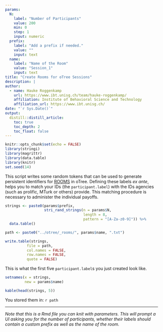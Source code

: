 ```yaml
---
params:
  N:
    label: "Number of Participants"
    value: 200
    min: 0
    step: 1
    input: numeric
  prefix:
    label: "Add a prefix if needed."
    value: ""
    input: text
  name:
    label: "Name of the Room"
    value: "Session_1"
    input: text
title: "Create Rooms for oTree Sessions"
description: |
author:
  - name: Hauke Roggenkamp 
    url: https://www.ibt.unisg.ch/team/hauke-roggenkamp/
    affiliation: Institute of Behavioral Science and Technology
    affiliation_url: https://www.ibt.unisg.ch/
date: "`r Sys.Date()`"
output:
  distill::distill_article:
    toc: true
    toc_depth: 2
    toc_float: false
---
```


```r
knitr::opts_chunk$set(echo = FALSE)
library(stringi)
library(magrittr)
library(data.table)
library(knitr)
set.seed(14)
```

This script writes some random tokens that can be used to generate persistent identifiers for  [ROOMS](https://otree.readthedocs.io/en/latest/rooms.html) in oTree. Defining these labels _ex ante_, helps you to match your IDs (the `participant.label`) with the IDs agencies (such as prolific, MTurk or others) provide. This matching procedure is necessary to administer the individual payoffs.

```r
strings <- paste0(params$prefix,
                  stri_rand_strings(n = params$N,
                                    length = 8,
                                    pattern = "[A-Za-z0-9]")) %>%
  data.table()

path <- paste0("../otree/_rooms/", params$name, ".txt")

write.table(strings,
          file = path,
          col.names = FALSE,
          row.names = FALSE,
          quote = FALSE)
```


This is what the first five `participant.label`s you just created look like.

```r
setnames(x = strings,
         new = params$name)

kable(head(strings, 5))
```

You stored them in: ``r path`` 

***

_Note that this is a Rmd file you can knit with parameters. This will prompt a UI asking you for the number of participants, whether their labels should contain a custom prefix as well as the name of the room._